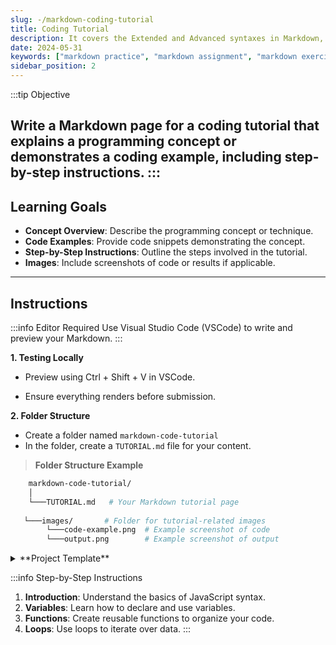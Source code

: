 ```yaml
---
slug: -/markdown-coding-tutorial
title: Coding Tutorial
description: It covers the Extended and Advanced syntaxes in Markdown, best practices for writing clear and effective technical content, and tips for organizing structuring and formatting your documents. Whether you're new to Markdown or looking to refine your skills, this guide will help you master the essentials and produce professional-quality documentation
date: 2024-05-31
keywords: ["markdown practice", "markdown assignment", "markdown exercise", "markdown coding tutorial", "markdown coding tutorial page"]
sidebar_position: 2
---
```


:::tip Objective

Write a Markdown page for a coding tutorial that explains a programming concept or demonstrates a coding example, including step-by-step instructions.
:::
---
## Learning Goals
- **Concept Overview**: Describe the programming concept or technique.
- **Code Examples**: Provide code snippets demonstrating the concept.
- **Step-by-Step Instructions**: Outline the steps involved in the tutorial.
- **Images**: Include screenshots of code or results if applicable.
---
## Instructions
:::info Editor Required
Use Visual Studio Code (VSCode) to write and preview your Markdown.
:::

**1. Testing Locally**

- Preview using Ctrl + Shift + V in VSCode.

- Ensure everything renders before submission.

**2. Folder Structure** 

- Create a folder named `markdown-code-tutorial` 
- In the folder, create a `TUTORIAL.md` file for your content.

> **Folder Structure Example**

```bash showLineNumbers{1-8}
    markdown-code-tutorial/
    │
    └───TUTORIAL.md   # Your Markdown tutorial page
 
   └───images/       # Folder for tutorial-related images
        └───code-example.png  # Example screenshot of code
        └───output.png        # Example screenshot of output
```
<details>
<summary> **Project Template** </summary>
### Coding Tutorial: JavaScript Basics
#### Overview

This tutorial covers the basics of JavaScript, including variables, functions, and loops.

##### Variables

```js showLineNumbers{1-3}
    let name = 'Alice';
    const age = 30;
 ```

##### Functions

```js
    function greet(user) {
      return `Hello, ${user}!`;
    }
```

##### Loops

```js showLineNumbers{1-3}
    for (let i = 0; i < 5; i++) {
      console.log(i);
    }
```
</details>


:::info Step-by-Step Instructions

1. **Introduction**: Understand the basics of JavaScript syntax.
2. **Variables**: Learn how to declare and use variables.
3. **Functions**: Create reusable functions to organize your code.
4. **Loops**: Use loops to iterate over data.
:::
